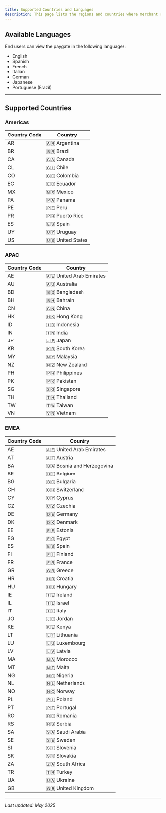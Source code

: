```yaml
---
title: Supported Countries and Languages
description: This page lists the regions and countries where merchant registration is currently supported. Additionally, it details the languages that the paygate supports.
---
```


## Available Languages

End users can view the paygate in the following languages:

* English
* Spanish
* French
* Italian
* German
* Japanese
* Portuguese (Brazil)

---

## Supported Countries

### Americas

| Country Code | Country            |
| ------------ | ------------------ |
| AR           | 🇦🇷 Argentina     |
| BR           | 🇧🇷 Brazil        |
| CA           | 🇨🇦 Canada        |
| CL           | 🇨🇱 Chile         |
| CO           | 🇨🇴 Colombia      |
| EC           | 🇪🇨 Ecuador       |
| MX           | 🇲🇽 Mexico        |
| PA           | 🇵🇦 Panama        |
| PE           | 🇵🇪 Peru          |
| PR           | 🇵🇷 Puerto Rico   |
| ES           | 🇪🇸 Spain         |
| UY           | 🇺🇾 Uruguay       |
| US           | 🇺🇸 United States |

### APAC

| Country Code | Country                   |
| ------------ | ------------------------- |
| AE           | 🇦🇪 United Arab Emirates |
| AU           | 🇦🇺 Australia            |
| BD           | 🇧🇩 Bangladesh           |
| BH           | 🇧🇭 Bahrain              |
| CN           | 🇨🇳 China                |
| HK           | 🇭🇰 Hong Kong            |
| ID           | 🇮🇩 Indonesia            |
| IN           | 🇮🇳 India                |
| JP           | 🇯🇵 Japan                |
| KR           | 🇰🇷 South Korea          |
| MY           | 🇲🇾 Malaysia             |
| NZ           | 🇳🇿 New Zealand          |
| PH           | 🇵🇭 Philippines          |
| PK           | 🇵🇰 Pakistan             |
| SG           | 🇸🇬 Singapore            |
| TH           | 🇹🇭 Thailand             |
| TW           | 🇹🇼 Taiwan               |
| VN           | 🇻🇳 Vietnam              |

### EMEA

| Country Code | Country                     |
| ------------ | --------------------------- |
| AE           | 🇦🇪 United Arab Emirates   |
| AT           | 🇦🇹 Austria                |
| BA           | 🇧🇦 Bosnia and Herzegovina |
| BE           | 🇧🇪 Belgium                |
| BG           | 🇧🇬 Bulgaria               |
| CH           | 🇨🇭 Switzerland            |
| CY           | 🇨🇾 Cyprus                 |
| CZ           | 🇨🇿 Czechia                |
| DE           | 🇩🇪 Germany                |
| DK           | 🇩🇰 Denmark                |
| EE           | 🇪🇪 Estonia                |
| EG           | 🇪🇬 Egypt                  |
| ES           | 🇪🇸 Spain                  |
| FI           | 🇫🇮 Finland                |
| FR           | 🇫🇷 France                 |
| GR           | 🇬🇷 Greece                 |
| HR           | 🇭🇷 Croatia                |
| HU           | 🇭🇺 Hungary                |
| IE           | 🇮🇪 Ireland                |
| IL           | 🇮🇱 Israel                 |
| IT           | 🇮🇹 Italy                  |
| JO           | 🇯🇴 Jordan                 |
| KE           | 🇰🇪 Kenya                  |
| LT           | 🇱🇹 Lithuania              |
| LU           | 🇱🇺 Luxembourg             |
| LV           | 🇱🇻 Latvia                 |
| MA           | 🇲🇦 Morocco                |
| MT           | 🇲🇹 Malta                  |
| NG           | 🇳🇬 Nigeria                |
| NL           | 🇳🇱 Netherlands            |
| NO           | 🇳🇴 Norway                 |
| PL           | 🇵🇱 Poland                 |
| PT           | 🇵🇹 Portugal               |
| RO           | 🇷🇴 Romania                |
| RS           | 🇷🇸 Serbia                 |
| SA           | 🇸🇦 Saudi Arabia           |
| SE           | 🇸🇪 Sweden                 |
| SI           | 🇸🇮 Slovenia               |
| SK           | 🇸🇰 Slovakia               |
| ZA           | 🇿🇦 South Africa           |
| TR           | 🇹🇷 Turkey                 |
| UA           | 🇺🇦 Ukraine                |
| GB           | 🇬🇧 United Kingdom         |

---

*Last updated: May 2025*
